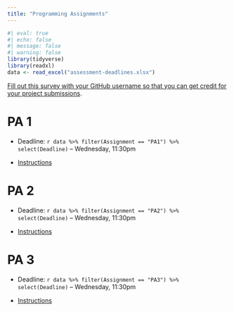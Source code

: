 ```yaml
---
title: "Programming Assignments"
---
```


```r
#| eval: true
#| echo: false
#| message: false
#| warning: false
library(tidyverse)
library(readxl)
data <- read_excel("assessment-deadlines.xlsx")
```


[Fill out this survey with your GitHub username so that you can get credit for your project submissions](https://uarizona.co1.qualtrics.com/jfe/form/SV_4GyaYKWTKqYvafk).

# PA 1

* Deadline: `r data %>% filter(Assignment == "PA1") %>%  select(Deadline)` -- Wednesday, 11:30pm

* [Instructions](programming-assignment-01.html)


# PA 2

* Deadline: `r data %>% filter(Assignment == "PA2") %>%  select(Deadline)` -- Wednesday, 11:30pm

* [Instructions](programming-assignment-02.html)

# PA 3

* Deadline: `r data %>% filter(Assignment == "PA3") %>%  select(Deadline)` -- Wednesday, 11:30pm

* [Instructions](programming-assignment-03.html)

